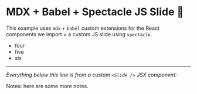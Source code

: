 
# MDX + Babel + Spectacle JS Slide 👋

This example uses `mdx` + `babel` custom extensions for the React components we import + a custom JS slide using `spectacle`.

- four
- five
- six

---

_Everything below this line is from a custom `<Slide />` JSX component:_

<Slide />

Notes: here are some more notes.
